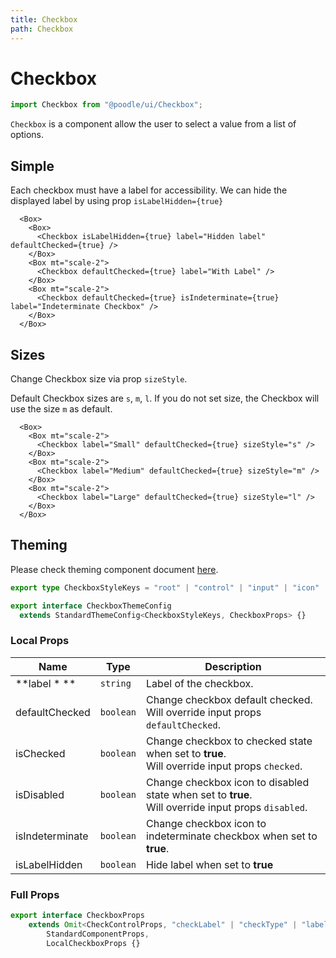 ```yaml
---
title: Checkbox
path: Checkbox
---
```


# Checkbox

```jsx
import Checkbox from "@poodle/ui/Checkbox";
```

`Checkbox` is a component allow the user to select a value from a list of options.

## Simple

Each checkbox must have a label for accessibility. We can hide the displayed label by using prop `isLabelHidden={true}`

```jsx-live
  <Box>
    <Box>
      <Checkbox isLabelHidden={true} label="Hidden label"  defaultChecked={true} />
    </Box>
    <Box mt="scale-2">
      <Checkbox defaultChecked={true} label="With Label" />
    </Box>
    <Box mt="scale-2">
      <Checkbox defaultChecked={true} isIndeterminate={true} label="Indeterminate Checkbox" />
    </Box>
  </Box>
```

## Sizes

Change Checkbox size via prop `sizeStyle`.

Default Checkbox sizes are `s`, `m`, `l`. If you do not set size, the Checkbox will use the size `m` as default.

```jsx-live
  <Box>
    <Box mt="scale-2">
      <Checkbox label="Small" defaultChecked={true} sizeStyle="s" />
    </Box>
    <Box mt="scale-2">
      <Checkbox label="Medium" defaultChecked={true} sizeStyle="m" />
    </Box>
    <Box mt="scale-2">
      <Checkbox label="Large" defaultChecked={true} sizeStyle="l" />
    </Box>
  </Box>
```

## Theming

[//]: # (GetTheming[==CheckboxStyleKeys,CheckboxThemeConfig,Checkbox/index.ts==])



Please check theming component document [here](/theming/component).
 		
```ts
export type CheckboxStyleKeys = "root" | "control" | "input" | "icon" | "label"

export interface CheckboxThemeConfig
  extends StandardThemeConfig<CheckboxStyleKeys, CheckboxProps> {}

``` 
		
		

[//]: # (EndGetTheming)

[//]: # (GetProps[==LocalCheckboxProps,Checkbox/Checkbox.tsx==])


### Local Props


| Name            | Type      | Description                                                                                             |
| --------------- | --------- | ------------------------------------------------------------------------------------------------------- |
| **label \* **   | `string`  | Label of the checkbox.                                                                                  |
| defaultChecked  | `boolean` | Change checkbox default checked.<br />Will override input props `defaultChecked`.                       |
| isChecked       | `boolean` | Change checkbox to checked state when set to **true**.<br />Will override input props `checked`.        |
| isDisabled      | `boolean` | Change checkbox icon to disabled state when set to **true**.<br />Will override input props `disabled`. |
| isIndeterminate | `boolean` | Change checkbox icon to indeterminate checkbox when set to **true**.                                    |
| isLabelHidden   | `boolean` | Hide label when set to **true**                                                                         |
				

[//]: # (EndGetProps)

[//]: # (GetPartialProps[==CheckboxProps,Checkbox/Checkbox.tsx==])


### Full Props

```ts
export interface CheckboxProps
	extends Omit<CheckControlProps, "checkLabel" | "checkType" | "label">,
		StandardComponentProps,
		LocalCheckboxProps {} 
```
				

[//]: # (GetPartialProps)
